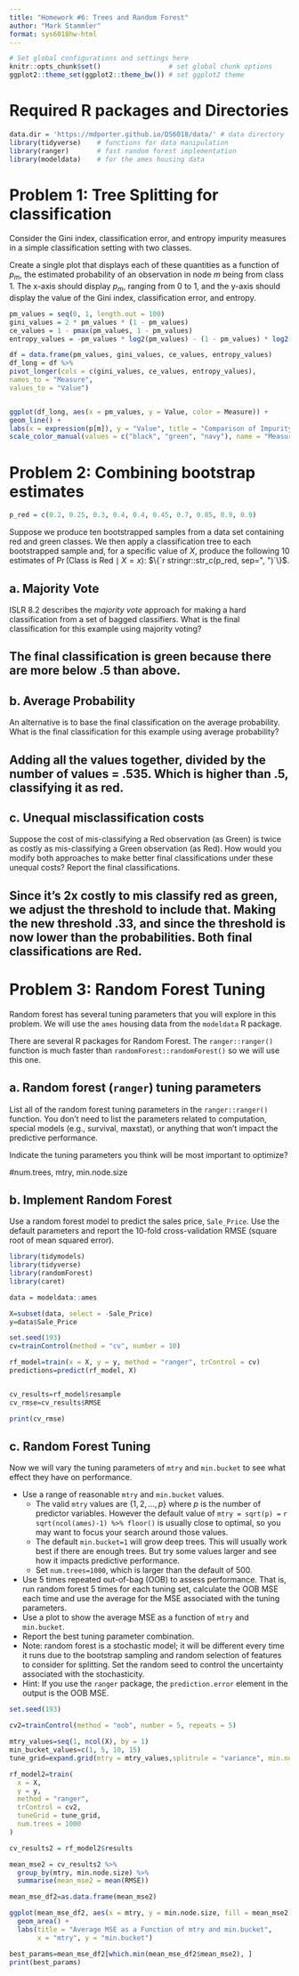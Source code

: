 ---
title: "Homework #6: Trees and Random Forest" 
author: "Mark Stammler"
format: sys6018hw-html
---

```{r config, include=FALSE}
# Set global configurations and settings here
knitr::opts_chunk$set()                 # set global chunk options
ggplot2::theme_set(ggplot2::theme_bw()) # set ggplot2 theme
```

# Required R packages and Directories {.unnumbered .unlisted}

```{r packages, message=FALSE, warning=FALSE}
data.dir = 'https://mdporter.github.io/DS6018/data/' # data directory
library(tidyverse)    # functions for data manipulation  
library(ranger)       # fast random forest implementation
library(modeldata)    # for the ames housing data


```

# Problem 1: Tree Splitting for classification

Consider the Gini index, classification error, and entropy impurity measures in a simple classification setting with two classes.

Create a single plot that displays each of these quantities as a function of $p_m$, the estimated probability of an observation in node $m$ being from class 1. The x-axis should display $p_m$, ranging from 0 to 1, and the y-axis should display the value of the Gini index, classification error, and entropy.

```{r, echo=FALSE}

pm_values = seq(0, 1, length.out = 100)
gini_values = 2 * pm_values * (1 - pm_values)
ce_values = 1 - pmax(pm_values, 1 - pm_values)
entropy_values = -pm_values * log2(pm_values) - (1 - pm_values) * log2(1 - pm_values)

df = data.frame(pm_values, gini_values, ce_values, entropy_values)
df_long = df %>%
pivot_longer(cols = c(gini_values, ce_values, entropy_values),
names_to = "Measure",
values_to = "Value")


ggplot(df_long, aes(x = pm_values, y = Value, color = Measure)) +
geom_line() +
labs(x = expression(p[m]), y = "Value", title = "Comparison of Impurity Measures") +
scale_color_manual(values = c("black", "green", "navy"), name = "Measure")
```

# Problem 2: Combining bootstrap estimates

```{r, message=TRUE}
p_red = c(0.2, 0.25, 0.3, 0.4, 0.4, 0.45, 0.7, 0.85, 0.9, 0.9)
```

Suppose we produce ten bootstrapped samples from a data set containing red and green classes. We then apply a classification tree to each bootstrapped sample and, for a specific value of $X$, produce the following 10 estimates of $\Pr(\text{Class is Red} \mid X=x)$: $\{`r stringr::str_c(p_red, sep=", ")`\}$.

## a. Majority Vote

ISLR 8.2 describes the *majority vote* approach for making a hard classification from a set of bagged classifiers. What is the final classification for this example using majority voting?

::: {.callout-note title="Solution"}
# The final classification is green because there are more below .5 than above.
:::

## b. Average Probability

An alternative is to base the final classification on the average probability. What is the final classification for this example using average probability?

::: {.callout-note title="Solution"}
# Adding all the values together, divided by the number of values = .535. Which is higher than .5, classifying it as red.
:::

## c. Unequal misclassification costs

Suppose the cost of mis-classifying a Red observation (as Green) is twice as costly as mis-classifying a Green observation (as Red). How would you modify both approaches to make better final classifications under these unequal costs? Report the final classifications.

::: {.callout-note title="Solution"}
# Since it's 2x costly to mis classify red as green, we adjust the threshold to include that. Making the new threshold .33, and since the threshold is now lower than the probabilities. Both final classifications are Red.
:::

# Problem 3: Random Forest Tuning

Random forest has several tuning parameters that you will explore in this problem. We will use the `ames` housing data from the `modeldata` R package.

There are several R packages for Random Forest. The `ranger::ranger()` function is much faster than `randomForest::randomForest()` so we will use this one.

## a. Random forest (`ranger`) tuning parameters

List all of the random forest tuning parameters in the `ranger::ranger()` function. You don't need to list the parameters related to computation, special models (e.g., survival, maxstat), or anything that won't impact the predictive performance.

Indicate the tuning parameters you think will be most important to optimize?

::: {.callout-note title="Solution"}
#num.trees, mtry, min.node.size
:::

## b. Implement Random Forest

Use a random forest model to predict the sales price, `Sale_Price`. Use the default parameters and report the 10-fold cross-validation RMSE (square root of mean squared error).

```{r, echo=FALSE}
library(tidymodels)
library(tidyverse)
library(randomForest)
library(caret)

data = modeldata::ames

X=subset(data, select = -Sale_Price)
y=data$Sale_Price

set.seed(193)
cv=trainControl(method = "cv", number = 10)

rf_model=train(x = X, y = y, method = "ranger", trControl = cv)
predictions=predict(rf_model, X)


cv_results=rf_model$resample
cv_rmse=cv_results$RMSE

print(cv_rmse)

```

## c. Random Forest Tuning

Now we will vary the tuning parameters of `mtry` and `min.bucket` to see what effect they have on performance.

-   Use a range of reasonable `mtry` and `min.bucket` values.
    -   The valid `mtry` values are $\{1,2, \ldots, p\}$ where $p$ is the number of predictor variables. However the default value of `mtry = sqrt(p) =` `r sqrt(ncol(ames)-1) %>% floor()` is usually close to optimal, so you may want to focus your search around those values.
    -   The default `min.bucket=1` will grow deep trees. This will usually work best if there are enough trees. But try some values larger and see how it impacts predictive performance.
    -   Set `num.trees=1000`, which is larger than the default of 500.
-   Use 5 times repeated out-of-bag (OOB) to assess performance. That is, run random forest 5 times for each tuning set, calculate the OOB MSE each time and use the average for the MSE associated with the tuning parameters.
-   Use a plot to show the average MSE as a function of `mtry` and `min.bucket`.
-   Report the best tuning parameter combination.
-   Note: random forest is a stochastic model; it will be different every time it runs due to the bootstrap sampling and random selection of features to consider for splitting. Set the random seed to control the uncertainty associated with the stochasticity.
-   Hint: If you use the `ranger` package, the `prediction.error` element in the output is the OOB MSE.

```{r, echo=FALSE}
set.seed(193)

cv2=trainControl(method = "oob", number = 5, repeats = 5)

mtry_values=seq(1, ncol(X), by = 1)
min_bucket_values=c(1, 5, 10, 15)
tune_grid=expand.grid(mtry = mtry_values,splitrule = "variance", min.node.size = min_bucket_values)

rf_model2=train(
  x = X,
  y = y,
  method = "ranger",
  trControl = cv2,
  tuneGrid = tune_grid,
  num.trees = 1000
)

cv_results2 = rf_model2$results

mean_mse2 = cv_results2 %>%
  group_by(mtry, min.node.size) %>%
  summarise(mean_mse2 = mean(RMSE))

mean_mse_df2=as.data.frame(mean_mse2)

ggplot(mean_mse_df2, aes(x = mtry, y = min.node.size, fill = mean_mse2)) +
  geom_area() +
  labs(title = "Average MSE as a Function of mtry and min.bucket",
       x = "mtry", y = "min.bucket") 

best_params=mean_mse_df2[which.min(mean_mse_df2$mean_mse2), ]
print(best_params)

```
